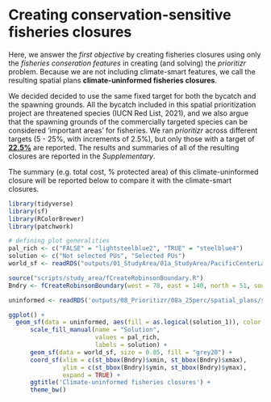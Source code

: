 # Creating conservation-sensitive fisheries closures

Here, we answer the *first objective* by creating fisheries closures using only the *fisheries conseration features* in creating (and solving) the *prioritizr* problem. Because we are not including climate-smart features, we call the resulting spatial plans **climate-uninformed fisheries closures**. 

We decided decided to use the same fixed target for both the bycatch and the spawning grounds. All the bycatch included in this spatial prioritization project are threatened species (IUCN Red List, 2021), and we also argue that the spawning grounds of the commercially targeted species can be considered 'important areas' for fisheries. We ran *prioritizr* across different targets (5 - 25%, with increments of 2.5%), but only those with a target of <span style="text-decoration: underline">**22.5%**</span> are reported. The results and summaries of all of the resulting closures are reported in the *Supplementary*.

The summary (e.g. total cost, % protected area) of this climate-uninformed closure will be reported below to compare it with the climate-smart closures.

```r
library(tidyverse)
library(sf)
library(RColorBrewer)
library(patchwork)

# defining plot generalities
pal_rich <- c("FALSE" = "lightsteelblue2", "TRUE" = "steelblue4")
solution <- c("Not selected PUs", "Selected PUs")
world_sf <- readRDS("outputs/01_StudyArea/01a_StudyArea/PacificCenterLand.rds")

source("scripts/study_area/fCreateRobinsonBoundary.R")
Bndry <- fCreateRobinsonBoundary(west = 78, east = 140, north = 51, south = 60)

uninformed <- readRDS('outputs/08_Prioritizr/08a_25perc/spatial_plans/solve_uninformed_target90.rds')

ggplot() +
  geom_sf(data = uninformed, aes(fill = as.logical(solution_1)), color = "grey64", size = 0.02) +
      scale_fill_manual(name = "Solution",
                        values = pal_rich,
                        labels = solution) +
      geom_sf(data = world_sf, size = 0.05, fill = "grey20") +
      coord_sf(xlim = c(st_bbox(Bndry)$xmin, st_bbox(Bndry)$xmax), 
               ylim = c(st_bbox(Bndry)$ymin, st_bbox(Bndry)$ymax),
               expand = TRUE) +
      ggtitle('Climate-uninformed fisheries closures') +
      theme_bw()
```